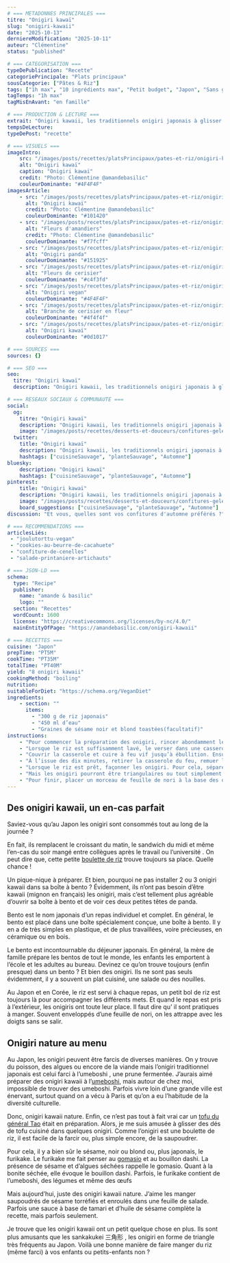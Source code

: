 ```yaml
---
# === METADONNES PRINCIPALES ===
titre: "Onigiri kawaï"
slug: "onigiri-kawaii"
date: "2025-10-13"
derniereModification: "2025-10-11"
auteur: "Clémentine"
status: "published"

# === CATEGORISATION ===
typeDePublication: "Recette"
categoriePrincipale: "Plats principaux"
sousCategorie: ["Pâtes & Riz"]
tags: ["1h max", "10 ingrédients max", "Petit budget", "Japon", "Sans gluten"]
tagTemps: "1h max"
tagMisEnAvant: "en famille"

# === PRODUCTION & LECTURE ===
extrait: "Onigiri kawaii, les traditionnels onigiri japonais à glisser dans sa boîte à bento. A consommer en pique-nique comme au bureau."
tempsDeLecture:
typeDePost: "recette"

# === VISUELS ===
imageIntro: 
    src: "/images/posts/recettes/platsPrincipaux/pates-et-riz/onigiri-kawaii/Onigiri-1vegan.webp"
    alt: "Onigiri kawaï"
    caption: "Onigiri kawaï"
    credit: "Photo: Clémentine @amandebasilic"
    couleurDominante: "#4F4F4F"
imagesArticle:
    - src: "/images/posts/recettes/platsPrincipaux/pates-et-riz/onigiri-kawaii/Onigiri-mignon.webp"
      alt: "Onigiri kawaï"
      credit: "Photo: Clémentine @amandebasilic"
      couleurDominante: "#101420"
    - src: "/images/posts/recettes/platsPrincipaux/pates-et-riz/onigiri-kawaii/Fleurs-damandiers.webp"
      alt: "Fleurs d'amandiers"
      credit: "Photo: Clémentine @amandebasilic"
      couleurDominante: "#f7fcff"
    - src: "/images/posts/recettes/platsPrincipaux/pates-et-riz/onigiri-kawaii/Onigiri-panda.webp"
      alt: "Onigiri panda"
      couleurDominante: "#151925"
    - src: "/images/posts/recettes/platsPrincipaux/pates-et-riz/onigiri-kawaii/Fleurs-de-cerisier.webp"
      alt: "Fleurs de cerisier"
      couleurDominante: "#c4f3fd"
    - src: "/images/posts/recettes/platsPrincipaux/pates-et-riz/onigiri-kawaii/Onigiri-vegetalien.webp"
      alt: "Onigiri vegan"
      couleurDominante: "#4F4F4F"
    - src: "/images/posts/recettes/platsPrincipaux/pates-et-riz/onigiri-kawaii/Branche-de-cerisier.webp"
      alt: "Branche de cerisier en fleur"
      couleurDominante: "#4f4f4f"
    - src: "/images/posts/recettes/platsPrincipaux/pates-et-riz/onigiri-kawaii/Onigiri-kawaii.webp"
      alt: "Onigiri kawaï"
      couleurDominante: "#0d1017"

# === SOURCES ===
sources: {}

# === SEO ===
seo: 
  titre: "Onigiri kawaï"
  description: "Onigiri kawaii, les traditionnels onigiri japonais à glisser dans sa boîte à bento. A consommer en pique-nique comme au bureau."

# === RESEAUX SOCIAUX & COMMUNAUTE ===
social: 
  og:
    titre: "Onigiri kawaï"
    description: "Onigiri kawaii, les traditionnels onigiri japonais à glisser dans sa boîte à bento. A consommer en pique-nique comme au bureau."
    image: "/images/posts/recettes/desserts-et-douceurs/confitures-gelees/confiture-de-cenelles/Confiture-de-cenelles-daubepine.webp"
  twitter:
    title: "Onigiri kawaï"
    description: "Onigiri kawaii, les traditionnels onigiri japonais à glisser dans sa boîte à bento. A consommer en pique-nique comme au bureau."
    hashtags: ["cuisineSauvage", "planteSauvage", "Automne"]
bluesky:
    description: "Onigiri kawaï"
    hashtags: ["cuisineSauvage", "planteSauvage", "Automne"]
pinterest:
    title: "Onigiri kawaï"
    description: "Onigiri kawaii, les traditionnels onigiri japonais à glisser dans sa boîte à bento. A consommer en pique-nique comme au bureau."
    image: "/images/posts/recettes/desserts-et-douceurs/confitures-gelees/confiture-de-cenelles/Confiture-de-cenelles-daubepine.webp" # Format 2:3 optimisé
    board_suggestions: ["cuisineSauvage", "planteSauvage", "Automne"]
discussion: "Et vous, quelles sont vos confitures d'automne préférés ?"

# === RECOMMENDATIONS ===
articlesLiés:
 - "joulutorttu-vegan"
 - "cookies-au-beurre-de-cacahuete"
 - "confiture-de-cenelles"
 - "salade-printaniere-artichauts"

# === JSON-LD ===
schema:
  type: "Recipe"
  publisher: 
    name: "amande & basilic"
    logo: ""
  section: "Recettes"
  wordCount: 1600
  license: "https://creativecommons.org/licenses/by-nc/4.0/"
  mainEntityOfPage: "https://amandebasilic.com/onigiri-kawaii"

# === RECETTES ===
cuisine: "Japon"
prepTime: "PT5M"
cookTime: "PT35M"
totalTime: "PT40M"
yield: "8 onigiri kawaii"
cookingMethod: "boiling"
nutrition: 
suitableForDiet: "https://schema.org/VeganDiet"
ingredients:
    - section: ""
      items: 
        - "300 g de riz japonais"
        - "450 ml d’eau"
        - "Graines de sésame noir et blond toastées(facultatif)"
instructions: 
    - "Pour commencer la préparation des onigiri, rincer abondamment le riz japonais. Pour cela, verser le riz dans un grand récipient, couvrir largement d’eau froide et brasser le riz à la main. Puis, jeter l’eau trouble et recommencer jusqu’à obtention d’une eau claire."
    - "Lorsque le riz est suffisamment lavé, le verser dans une casserole et le couvrir largement d’eau froide. (Suivre les instructions du paquet car elles peuvent différer en fonction de la marque)."
    - "Couvrir la casserole et cuire à feu vif jusqu’à ébullition. Ensuite, réduire le feu et cuire une bonne dizaine de minutes toujours à couvert."
    - "À l’issue des dix minutes, retirer la casserole du feu, remuer le riz, le couvrir et le laisser reposer jusqu’à refroidissement."
    - "Lorsque le riz est prêt, façonner les onigiri. Pour cela, séparer le riz en 8 parts égales et, remplir les moules à onigiri kawaii."
    - "Mais les onigiri pourront être triangulaires ou tout simplement ronds en l’absence de moules spécifiques. Pour cela, il suffit de les façonner à la main."
    - "Pour finir, placer un morceau de feuille de nori à la base des onigiri, ce détail facilite la prise et évite d’avoir les mains collées par l’amidon. Saupoudrer éventuellement les onigiri kawaii de graines de sésame noir et blond."
---
```


## Des onigiri kawaii, un en-cas parfait

Saviez-vous qu’au Japon les onigiri sont consommés tout au long de la journée ?

En fait, ils remplacent le croissant du matin, le sandwich du midi et même l’en-cas du soir mangé entre collègues après le travail ou l’université .
On peut dire que, cette petite [boulette de riz](https://fr.wikipedia.org/wiki/Onigiri) trouve toujours sa place. Quelle chance !

Un pique-nique à préparer. Et bien, pourquoi ne pas installer 2 ou 3 onigiri kawaii dans sa boîte à bento ?
Évidemment, ils n’ont pas besoin d’être kawaii (mignon en français) les onigiri, mais c’est tellement plus agréable d’ouvrir sa boîte à bento et de voir ces deux petites têtes de panda.

Bento est le nom japonais d’un repas individuel et complet. En général, le bento est placé dans une boîte spécialement conçue, une boîte à bento. Il y en a de très simples en plastique, et de plus travaillées, voire précieuses, en céramique ou en bois.

Le bento est incontournable du déjeuner japonais. En général, la mère de famille prépare les bentos de tout le monde, les enfants les emportent à l’école et les adultes au bureau.
Devinez ce qu’on trouve toujours (enfin presque) dans un bento ? Et bien des onigiri.
Ils ne sont pas seuls évidemment, il y a souvent un plat cuisiné, une salade ou des nouilles.

Au Japon et en Corée, le riz est servi à chaque repas, un petit bol de riz est toujours là pour accompagner les différents mets.
Et quand le repas est pris à l’extérieur, les onigiris ont toute leur place.
Il faut dire qu’ il sont pratiques à manger. Souvent enveloppés d’une feuille de nori, on les attrappe avec les doigts sans se salir.

## Onigiri nature au menu

Au Japon, les onigiri peuvent être farcis de diverses manières.
On y trouve du poisson, des algues ou encore de la viande mais l’onigiri traditionnel japonais est celui farci à l’umeboshi , une prune fermentée.
J’aurais aimé préparer des onigiri kawaii à l’[umeboshi](https://fr.wikipedia.org/wiki/Umeboshi), mais autour de chez moi, impossible de trouver des umeboshi. Parfois vivre loin d’une grande ville est énervant, surtout quand on a vécu à Paris et qu’on a eu l’habitude de la diversité culturelle.

Donc, onigiri kawaii nature. Enfin, ce n’est pas tout à fait vrai car un [tofu du général Tao](https://amandebasilic.com/tofu-general-tao/) était en préparation. Alors, je me suis amusée à glisser des dés de tofu cuisiné dans quelques onigiri.
Comme l’onigiri est une boulette de riz, il est facile de la farcir ou, plus simple encore, de la saupoudrer.

Pour cela, il y a bien sûr le sésame, noir ou blond ou, plus japonais, le furikake.
Le furikake me fait penser au [gomasio](https://amandebasilic.com/gomasio-sesame-baies-spiruline/) et au bouillon dashi. La présence de sésame et d’algues séchées rappelle le gomasio. Quant à la bonite séchée, elle évoque le bouillon dashi.
Parfois, le furikake contient de l’umeboshi, des légumes et même des œufs

Mais aujourd’hui, juste des onigiri kawaii nature. J’aime les manger saupoudrés de sésame torréfiés et enroulés dans une feuille de salade. Parfois une sauce à base de tamari et d’huile de sésame complète la recette, mais parfois seulement.

Je trouve que les onigiri kawaii ont un petit quelque chose en plus. Ils sont plus amusants que les sankakukei 三角形 , les onigiri en forme de triangle très fréquents au Japon.
Voilà une bonne manière de faire manger du riz (même farci) à vos enfants ou petits-enfants non ?